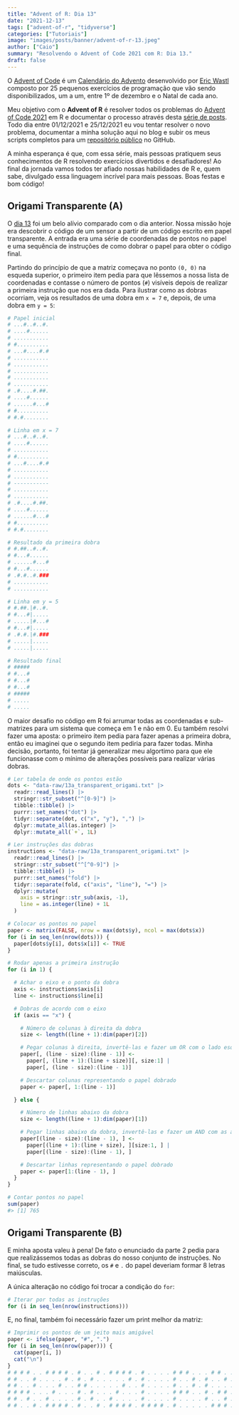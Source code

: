 ```yaml
---
title: "Advent of R: Dia 13"
date: "2021-12-13"
tags: ["advent-of-r", "tidyverse"]
categories: ["Tutoriais"]
image: "images/posts/banner/advent-of-r-13.jpeg"
author: ["Caio"]
summary: "Resolvendo o Advent of Code 2021 com R: Dia 13."
draft: false
---
```


O [Advent of Code](https://adventofcode.com) é um
[Calendário do Advento](https://pt.wikipedia.org/wiki/Calend%C3%A1rio_do_Advento)
desenvolvido por [Eric Wastl](https://github.com/topaz) composto por 25
pequenos exercícios de programação que vão sendo disponibilizados, um a um,
entre 1º de dezembro e o Natal de cada ano.

Meu objetivo com o **Advent of R** é resolver todos os problemas do
[Advent of Code 2021](https://adventofcode.com/2021) em R e documentar o
processo através desta
[série de posts](https://blog.curso-r.com/tags/advent-of-r/). Todo dia entre
01/12/2021 e 25/12/2021 eu vou tentar resolver o novo problema, documentar a
minha solução aqui no blog e subir os meus scripts completos para um
[repositório público](https://github.com/curso-r/advent-of-r) no GitHub.

A minha esperança é que, com essa série, mais pessoas pratiquem seus
conhecimentos de R resolvendo exercícios divertidos e desafiadores! Ao final
da jornada vamos todos ter afiado nossas habilidades de R e, quem sabe,
divulgado essa linguagem incrível para mais pessoas. Boas festas e bom código!

## Origami Transparente (A)

O [dia 13](https://adventofcode.com/2021/day/13) foi um belo alívio comparado
com o dia anterior. Nossa missão hoje era descobrir o código de um sensor a
partir de um código escrito em papel transparente. A entrada era uma série de
coordenadas de pontos no papel e uma sequência de instruções de como dobrar o
papel para obter o código final.

Partindo do princípio de que a matriz começava no ponto `(0, 0)` na esqueda
superior, o primeiro item pedia para que lêssemos a nossa lista de coordenadas e
contasse o número de pontos (`#`) visíveis depois de realizar a primeira
instrução que nos era dada. Para ilustrar como as dobras ocorriam, veja os
resultados de uma dobra em `x = 7` e, depois, de uma dobra em `y = 5`:

```r
# Papel inicial
# ...#..#..#.
# ....#......
# ...........
# #..........
# ...#....#.#
# ...........
# ...........
# ...........
# ...........
# ...........
# .#....#.##.
# ....#......
# ......#...#
# #..........
# #.#........

# Linha em x = 7
# ...#..#..#.
# ....#......
# ...........
# #..........
# ...#....#.#
# ...........
# ...........
# -----------
# ...........
# ...........
# .#....#.##.
# ....#......
# ......#...#
# #..........
# #.#........

# Resultado da primeira dobra
# #.##..#..#.
# #...#......
# ......#...#
# #...#......
# .#.#..#.###
# ...........
# ...........

# Linha em y = 5
# #.##.|#..#.
# #...#|.....
# .....|#...#
# #...#|.....
# .#.#.|#.###
# .....|.....
# .....|.....

# Resultado final
# #####
# #...#
# #...#
# #...#
# #####
# .....
# .....
```

O maior desafio no código em R foi arrumar todas as coordenadas e sub-matrizes
para um sistema que começa em 1 e não em 0. Eu também resolvi fazer uma aposta:
o primeiro item pedia para fazer apenas a primeira dobra, então eu imaginei que
o segundo item pediria para fazer todas. Minha decisão, portanto, foi tentar já
generalizar meu algortimo para que ele funcionasse com o mínimo de alterações
possíveis para realizar várias dobras.

```r
# Ler tabela de onde os pontos estão
dots <- "data-raw/13a_transparent_origami.txt" |>
  readr::read_lines() |>
  stringr::str_subset("^[0-9]") |>
  tibble::tibble() |>
  purrr::set_names("dot") |>
  tidyr::separate(dot, c("x", "y"), ",") |>
  dplyr::mutate_all(as.integer) |>
  dplyr::mutate_all(`+`, 1L)

# Ler instruções das dobras
instructions <- "data-raw/13a_transparent_origami.txt" |>
  readr::read_lines() |>
  stringr::str_subset("^[^0-9]") |>
  tibble::tibble() |>
  purrr::set_names("fold") |>
  tidyr::separate(fold, c("axis", "line"), "=") |>
  dplyr::mutate(
    axis = stringr::str_sub(axis, -1),
    line = as.integer(line) + 1L
  )

# Colocar os pontos no papel
paper <- matrix(FALSE, nrow = max(dots$y), ncol = max(dots$x))
for (i in seq_len(nrow(dots))) {
  paper[dots$y[i], dots$x[i]] <- TRUE
}

# Rodar apenas a primeira instrução
for (i in 1) {

  # Achar o eixo e o ponto da dobra
  axis <- instructions$axis[i]
  line <- instructions$line[i]

  # Dobras de acordo com o eixo
  if (axis == "x") {

    # Número de colunas à direita da dobra
    size <- length((line + 1):dim(paper)[2])

    # Pegar colunas à direita, invertê-las e fazer um OR com o lado esquerdo
    paper[, (line - size):(line - 1)] <-
      paper[, (line + 1):(line + size)][, size:1] |
      paper[, (line - size):(line - 1)]

    # Descartar colunas representando o papel dobrado
    paper <- paper[, 1:(line - 1)]

  } else {

    # Número de linhas abaixo da dobra
    size <- length((line + 1):dim(paper)[1])

    # Pegar linhas abaixo da dobra, invertê-las e fazer um AND com as acima
    paper[(line - size):(line - 1), ] <-
      paper[(line + 1):(line + size), ][size:1, ] |
      paper[(line - size):(line - 1), ]

    # Descartar linhas representando o papel dobrado
    paper <- paper[1:(line - 1), ]
  }
}

# Contar pontos no papel
sum(paper)
#> [1] 765
```

## Origami Transparente (B)

E minha aposta valeu à pena! De fato o enunciado da parte 2 pedia para que
realizássemos todas as dobras do nosso conjunto de instruções. No final, se tudo
estivesse correto, os `#` e `.` do papel deveriam formar 8 letras maiúsculas.

A única alteração no código foi trocar a condição do `for`:

```r
# Iterar por todas as instruções
for (i in seq_len(nrow(instructions)))
```

E, no final, também foi necessário fazer um print melhor da matriz:

```r
# Imprimir os pontos de um jeito mais amigável
paper <- ifelse(paper, "#", ".")
for (i in seq_len(nrow(paper))) {
  cat(paper[i, ])
  cat("\n")
}
# # # # . . # # # # . # . . # . # # # # . # . . . . # # # . . . # # . . # . . # .
# # . . # . . . . # . # . # . . . . . # . # . . . . # . . # . # . . # . # . . # .
# # . . # . . . # . . # # . . . . . # . . # . . . . # . . # . # . . . . # # # # .
# # # # . . . # . . . # . # . . . # . . . # . . . . # # # . . # . # # . # . . # .
# # . # . . # . . . . # . # . . # . . . . # . . . . # . . . . # . . # . # . . # .
# # . . # . # # # # . # . . # . # # # # . # # # # . # . . . . . # # # . # . . # .
```
